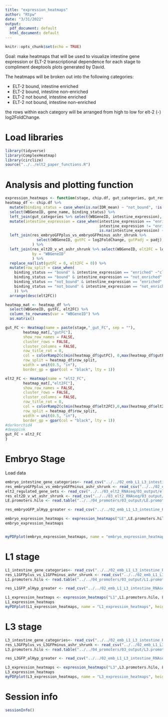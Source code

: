```yaml
---
title: "expression_heatmaps"
author: "Rtpw"
date: "3/31/2022"
output:
  pdf_document: default
  html_document: default
---
```


```r
knitr::opts_chunk$set(echo = TRUE)
```

Goal: make heatmaps that will be used to visualize intestine gene expression or ELT-2 transcriptional dependence for each stage to compliment deeptools plots generated by David.

The heatmaps will be broken out into the following categories:  

- ELT-2 bound, intestine enriched  
- ELT-2 bound, intestine non-enriched  
- ELT-2 not bound, intestine enriched  
- ELT-2 not bound, intestine non-enriched  

the rows within each category will be arranged from high to low for elt-2 (-) log2FoldChange.

# Load libraries

```r
library(tidyverse)
library(ComplexHeatmap)
library(circlize)
source("../../elt2_paper_functions.R")
```



# Analysis and plotting function

```r

expression_heatmaps <- function(stage, chip.df, gut_categories, gut_res, elt2_res){
heatmap_df <- chip.df %>% 
  mutate(binding_status = case_when(is.na(IDR_mean) ~ "not_bound", !is.na(IDR_mean) ~ "bound")) %>%
  select(WBGeneID, gene_name, binding_status) %>%
  left_join(gut_categories %>% select(WBGeneID, intestine_expression), by = "WBGeneID") %>% 
  mutate(intestine_expression = case_when(intestine_expression == "enriched" ~ "enriched",
                                          intestine_expression != "enriched" ~ "not_enriched",
                                          is.na(intestine_expression) ~ "not_enriched")) %>%
  left_join(res_embryoGFPplus_vs_embryoGFPminus_ashr_shrunk %>% 
              select(WBGeneID, gutFC = log2FoldChange, gutPadj = padj), by = "WBGeneID"
            ) %>%
  left_join(res_elt2D_v_wt_ashr_shrunk %>% select(WBGeneID, elt2FC = log2FoldChange),
            by = "WBGeneID"
            ) %>%
  replace_na(list(gutFC = 0, elt2FC = 0)) %>%
  mutate(row_split = case_when(
    binding_status == "bound" & intestine_expression == "enriched" ~"classA",
    binding_status == "bound" & intestine_expression == "not_enriched" ~"classB",
    binding_status == "not_bound" & intestine_expression == "enriched" ~"classC",
    binding_status == "not_bound" & intestine_expression == "not_enriched" ~"classD"
    )) %>%
  arrange(desc(elt2FC))

heatmap_mat <- heatmap_df %>% 
  select(WBGeneID, gutFC, elt2FC) %>% 
  column_to_rownames(var = "WBGeneID") %>% 
  as.matrix()

gut_FC <- Heatmap(name = paste(stage,"_gut_FC", sep = ""),
        heatmap_mat[,"gutFC"],
        show_row_names = FALSE,
        cluster_rows = FALSE,
        cluster_columns = FALSE,
        row_title_rot = 0,
        col = colorRamp2(c(min(heatmap_df$gutFC), 0,max(heatmap_df$gutFC)), c("blue", "white","darkgoldenrod1")),
        row_split = heatmap_df$row_split,
        width = unit(0.5, "in"),
        border_gp = gpar(col = "black", lty = 1))

elt2_FC <- Heatmap(name = "elt2_FC",
        heatmap_mat[,"elt2FC"],
        show_row_names = FALSE,
        cluster_rows = FALSE,
        cluster_columns = FALSE,
        row_title_rot = 0,
        col = colorRamp2(c(min(heatmap_df$elt2FC),0,max(heatmap_df$elt2FC)), c("darkgreen","white", "deeppink")),
        row_split = heatmap_df$row_split,
        width = unit(0.5, "in"),
        border_gp = gpar(col = "black", lty = 1))
#darkorchid4
#deeppink
gut_FC + elt2_FC
}


```
# Embryo Stage

Load data

```r
embryo_intestine_gene_categories<- read_csv("../../02_emb_L1_L3_intestine_RNAseq/03_output/intestine_gene_categories/embryo_intestine_gene_categories.csv")
res_embryoGFPplus_vs_embryoGFPminus_ashr_shrunk <- read_csv("../../02_emb_L1_L3_intestine_RNAseq/03_output/pairwise_shrunk_DE_results/res_embryoGFPplus_vs_embryoGFPminus_ashr_shrunk.csv")
elt2_regulated_gene_sets <- read_csv("../../03_elt2_RNAseq/03_output/elt2_regulated_gene_sets.csv")
res_elt2D_v_wt_ashr_shrunk <- read_csv("../../03_elt2_RNAseq/03_output/res_elt2D_v_wt_ashr_shrunk.csv")
LE.promoters.hilo <- read.table("../../04_promoters/03_output/LE.promoters.hilo.tsv") %>% rownames_to_column(var = "WBGeneID")

res_embryoGFP_alHyp_greater <- read_csv("../../02_emb_L1_L3_intestine_RNAseq/03_output/res_embryoGFP_alHyp_greater.csv")
```

```r
embryo_expression_heatmaps <- expression_heatmaps("LE",LE.promoters.hilo, embryo_intestine_gene_categories, res_embryoGFPplus_vs_embryoGFPminus_ashr_shrunk, res_elt2D_v_wt_ashr_shrunk)
embryo_expression_heatmaps


myPDFplot(embryo_expression_heatmaps, name = "embryo_expression_heatmaps", height = 4, width = 3, plotdir = "../03_output/")
```
# L1 stage
```r
L1_intestine_gene_categories<- read_csv("../../02_emb_L1_L3_intestine_RNAseq/03_output/intestine_gene_categories/L1_intestine_gene_categories.csv")
res_L1GFPplus_vs_L1GFPminus_ashr_shrunk <- read_csv("../../02_emb_L1_L3_intestine_RNAseq/03_output/pairwise_shrunk_DE_results/res_L1GFPplus_vs_L1GFPminus_ashr_shrunk.csv")
L1.promoters.hilo <- read.table("../../04_promoters/03_output/L1.promoters.hilo.tsv") %>% rownames_to_column(var = "WBGeneID")

res_L1GFP_alHyp_greater <- read_csv("../../02_emb_L1_L3_intestine_RNAseq/03_output/res_L1GFP_alHyp_greater.csv")
```

```r
L1_expression_heatmaps <- expression_heatmaps("L1",L1.promoters.hilo, L1_intestine_gene_categories, res_L1GFPplus_vs_L1GFPminus_ashr_shrunk, res_elt2D_v_wt_ashr_shrunk)
L1_expression_heatmaps
myPDFplot(L1_expression_heatmaps, name = "L1_expression_heatmaps", height = 4, width = 3, plotdir = "../03_output/")
```
# L3 stage
```r
L3_intestine_gene_categories<- read_csv("../../02_emb_L1_L3_intestine_RNAseq/03_output/intestine_gene_categories/L3_intestine_gene_categories.csv")
res_L3GFPplus_vs_L3GFPminus_ashr_shrunk <- read_csv("../../02_emb_L1_L3_intestine_RNAseq/03_output/pairwise_shrunk_DE_results/res_L3GFPplus_vs_L3GFPminus_ashr_shrunk.csv")
L3.promoters.hilo <- read.table("../../04_promoters/03_output/L3.promoters.hilo.tsv") %>% rownames_to_column(var = "WBGeneID")

res_L3GFP_alHyp_greater <- read_csv("../../02_emb_L1_L3_intestine_RNAseq/03_output/res_L3GFP_alHyp_greater.csv")
```

```r
L3_expression_heatmaps <- expression_heatmaps("L3",L3.promoters.hilo, L3_intestine_gene_categories, res_L3GFPplus_vs_L3GFPminus_ashr_shrunk, res_elt2D_v_wt_ashr_shrunk)
L3_expression_heatmaps 
myPDFplot(L3_expression_heatmaps, name = "L3_expression_heatmaps", height = 4, width = 3, plotdir = "../03_output/")
```


# Session info

```r
sessionInfo()
```

